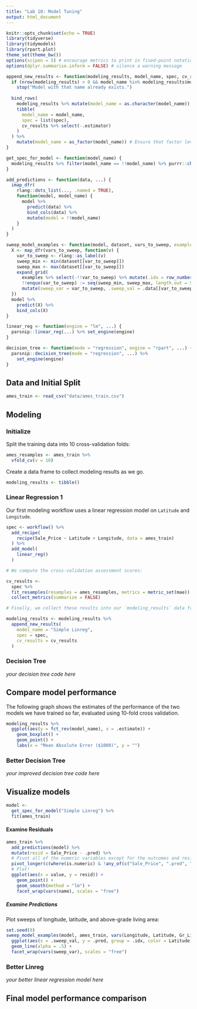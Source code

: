 ```yaml
---
title: "Lab 10: Model Tuning"
output: html_document
---
```


```r
knitr::opts_chunk$set(echo = TRUE)
library(tidyverse)
library(tidymodels)
library(rpart.plot)
theme_set(theme_bw())
options(scipen = 5) # encourage metrics to print in fixed-point notation
options(dplyr.summarise.inform = FALSE) # silence a warning message
```

```r
append_new_results <- function(modeling_results, model_name, spec, cv_results) {
  if (nrow(modeling_results) > 0 && model_name %in% modeling_results$model_name)
    stop("Model with that name already exists.")
  
  bind_rows(
    modeling_results %>% mutate(model_name = as.character(model_name)),
    tibble(
      model_name = model_name,
      spec = list(spec),
      cv_results %>% select(-.estimator)
    )
  ) %>% 
    mutate(model_name = as_factor(model_name)) # Ensure that factor level matches insertion order.
}

get_spec_for_model <- function(model_name) {
  modeling_results %>% filter(model_name == !!model_name) %>% purrr::chuck("spec", 1)
}

add_predictions <- function(data, ...) {
  imap_dfr(
    rlang::dots_list(..., .named = TRUE),
    function(model, model_name) {
      model %>%
        predict(data) %>%
        bind_cols(data) %>%
        mutate(model = !!model_name)
    }
  )
}

sweep_model_examples <- function(model, dataset, vars_to_sweep, examples = slice_sample(dataset, n = 10)) {
  X <- map_dfr(vars_to_sweep, function(v) {
    var_to_sweep <- rlang::as_label(v)
    sweep_min <- min(dataset[[var_to_sweep]])
    sweep_max <- max(dataset[[var_to_sweep]])
    expand_grid(
      examples %>% select(-!!var_to_sweep) %>% mutate(.idx = row_number()),
      !!enquo(var_to_sweep) := seq(sweep_min, sweep_max, length.out = 500)) %>% 
      mutate(sweep_var = var_to_sweep, .sweep_val = .data[[var_to_sweep]])
  })
  model %>% 
    predict(X) %>% 
    bind_cols(X)
}

linear_reg <- function(engine = "lm", ...) {
  parsnip::linear_reg(...) %>% set_engine(engine)
}

decision_tree <- function(mode = "regression", engine = "rpart", ...) {
  parsnip::decision_tree(mode = "regression", ...) %>%
    set_engine(engine)
}
```



## Data and Initial Split

```r
ames_train <- read_csv("data/ames_train.csv")
```

## Modeling

### Initialize

Split the training data into 10 cross-validation folds:

```r
ames_resamples <- ames_train %>% 
  vfold_cv(v = 10)
```

Create a data frame to collect modeling results as we go.

```r
modeling_results <- tibble()
```


### Linear Regression 1

Our first modeling workflow uses a linear regression model on `Latitude` and `Longitude`.

```r
spec <- workflow() %>% 
  add_recipe(
    recipe(Sale_Price ~ Latitude + Longitude, data = ames_train)
  ) %>% 
  add_model(
    linear_reg()
  )

# We compute the cross-validation assessment scores:

cv_results <- 
  spec %>% 
  fit_resamples(resamples = ames_resamples, metrics = metric_set(mae)) %>% 
  collect_metrics(summarize = FALSE)

# Finally, we collect these results into our `modeling_results` data frame.

modeling_results <- modeling_results %>% 
  append_new_results(
    model_name = "Simple Linreg",
    spec = spec,
    cv_results = cv_results
  )
```

### Decision Tree

*your decision tree code here*

## Compare model performance

The following graph shows the estimates of the performance of the two models
we have trained so far, evaluated using 10-fold cross validation.

```r
modeling_results %>% 
  ggplot(aes(y = fct_rev(model_name), x = .estimate)) +
    geom_boxplot() +
    geom_point() +
    labs(x = "Mean Absolute Error ($1000)", y = "")
```


### Better Decision Tree

*your improved decision tree code here*

## Visualize models

```r
model <- 
  get_spec_for_model("Simple Linreg") %>%
  fit(ames_train)
```

#### Examine Residuals

```r
ames_train %>% 
  add_predictions(model) %>% 
  mutate(resid = Sale_Price - .pred) %>% 
  # Pivot all of the numeric variables except for the outcomes and residuals.
  pivot_longer(c(where(is.numeric) & !any_of(c("Sale_Price", ".pred", "resid")))) %>% 
  # Plot!
  ggplot(aes(x = value, y = resid)) +
    geom_point() +
    geom_smooth(method = "lm") +
    facet_wrap(vars(name), scales = "free")
```

##### Examine Predictions

Plot sweeps of longitude, latitude, and above-grade living area:

```r
set.seed(0)
sweep_model_examples(model, ames_train, vars(Longitude, Latitude, Gr_Liv_Area)) %>% 
  ggplot(aes(x = .sweep_val, y = .pred, group = .idx, color = Latitude)) +
  geom_line(alpha = .5) +
  facet_wrap(vars(sweep_var), scales = "free")
```



### Better Linreg

*your better linear regression model here*

## Final model performance comparison

